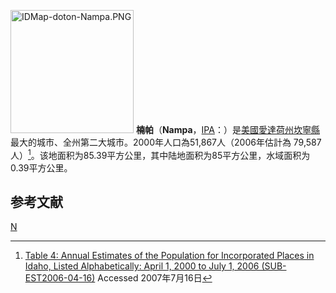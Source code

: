 [[File:IDMap-doton-Nampa.PNG|197px]]
'''楠帕'''（'''Nampa'''，[[IPA|IPA]]：{{IPA|[næm pə]}}）是[[美國|美國]][[愛達荷州|愛達荷州]][[坎寧縣_(愛達荷州)|坎寧縣]]最大的城市、全州第二大城市。2000年人口為51,867人（2006年估計為 79,587人）<ref name="population">[http://www.census.gov/popest/cities/tables/SUB-EST2006-04-16.xls Table 4: Annual Estimates of the Population for Incorporated Places in Idaho, Listed Alphabetically: April 1, 2000 to July 1, 2006 (SUB-EST2006-04-16)] {{Wayback|url=http://www.census.gov/popest/cities/tables/SUB-EST2006-04-16.xls |date=20110629103719 }} Accessed 2007年7月16日</ref>。该地面积为85.39平方公里，其中陆地面积为85平方公里，水域面积为0.39平方公里。

== 参考文献 ==
<div class="references-small">
<references />
</div>
{{愛達荷州}}
{{坎寧縣 (愛達荷州)}}
[[Category:愛達荷州城市|N]]